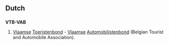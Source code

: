 ==Dutch==

==={{initialism-old|nl}}===
'''VTB-VAB'''

# [[Vlaams]]e [[Toeristenbond]] - [[Vlaams]]e [[Automobilistenbond]] (Belgian Tourist and Automobile Association).